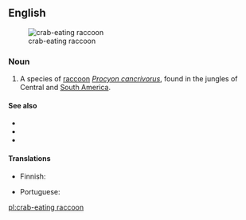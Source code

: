 ==English==
[[Image:Szop rakojad.jpg|thumb|crab-eating raccoon]]

===Noun===
{{en-noun|head=[[crab]]-[[eating]] [[raccoon]]}}

# A species of [[raccoon]] ''[[Procyon cancrivorus]]'', found in the jungles of Central and [[South America]].

====See also====
* {{pedialite}}
* {{specieslite|Procyon cancrivorus}}
* {{commonslite}}

====Translations====
{{trans-top|species of raccoon}}
* Finnish: {{t|fi|ravunsyöjäsupi}}
{{trans-mid}}
* Portuguese: {{t|pt|mão-pelada|m}}
{{trans-bottom}}

[[pl:crab-eating raccoon]]